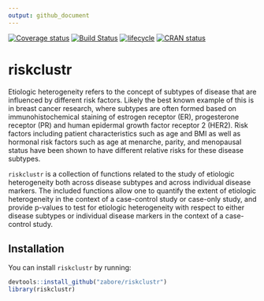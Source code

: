 ```yaml
---
output: github_document
---
```


<!-- README.md is generated from README.Rmd. Please edit that file -->

[![Coverage status](https://codecov.io/gh/zabore/riskclustr/branch/master/graph/badge.svg)](https://codecov.io/github/zabore/riskclustr?branch=master)
[![Build Status](https://travis-ci.com/zabore/riskclustr.svg?branch=master)](https://travis-ci.com/zabore/riskclustr)
[![lifecycle](https://img.shields.io/badge/lifecycle-maturing-blue.svg)](https://www.tidyverse.org/lifecycle/#maturing)
[![CRAN status](https://www.r-pkg.org/badges/version/riskclustr)](https://cran.r-project.org/package=riskclustr)


# riskclustr

Etiologic heterogeneity refers to the concept of subtypes of disease that are influenced by different risk factors. Likely the best known example of this is in breast cancer research, where subtypes are often formed based on immunohistochemical staining of estrogen receptor (ER), progesterone receptor (PR) and human epidermal growth factor receptor 2 (HER2). Risk factors including patient characteristics such as age and BMI as well as hormonal risk factors such as age at menarche, parity, and menopausal status have been shown to have different relative risks for these disease subtypes.

`riskclustr` is a collection of functions related to the study of etiologic heterogeneity both across disease subtypes and across individual disease markers. The included functions allow one to quantify the extent of etiologic heterogeneity in the context of a case-control study or case-only study, and provide p-values to test for etiologic heterogeneity with respect to either disease subtypes or individual disease markers in the context of a case-control study.


## Installation

You can install `riskclustr` by running:

```r
devtools::install_github("zabore/riskclustr")
library(riskclustr)
```
